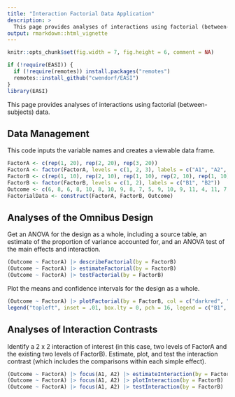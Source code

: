 ```yaml
---
title: "Interaction Factorial Data Application"
description: >
  This page provides analyses of interactions using factorial (between-subjects) data.
output: rmarkdown::html_vignette
---
```


```r
knitr::opts_chunk$set(fig.width = 7, fig.height = 6, comment = NA)
```

```r
if (!require(EASI)) {
  if (!require(remotes)) install.packages("remotes")
  remotes::install_github("cwendorf/EASI")
}
library(EASI)
```

This page provides analyses of interactions using factorial (between-subjects) data.

## Data Management

This code inputs the variable names and creates a viewable data frame.
```r
FactorA <- c(rep(1, 20), rep(2, 20), rep(3, 20))
FactorA <- factor(FactorA, levels = c(1, 2, 3), labels = c("A1", "A2", "A3"))
FactorB <- c(rep(1, 10), rep(2, 10), rep(1, 10), rep(2, 10), rep(1, 10), rep(2, 10))
FactorB <- factor(FactorB, levels = c(1, 2), labels = c("B1", "B2"))
Outcome <- c(6, 8, 6, 8, 10, 8, 10, 9, 8, 7, 5, 9, 10, 9, 11, 4, 11, 7, 6, 8, 7, 13, 11, 10, 13, 8, 11, 14, 12, 11, 7, 8, 7, 11, 10, 7, 8, 4, 8, 10, 9, 16, 11, 12, 15, 13, 9, 14, 11, 10, 8, 6, 8, 11, 5, 7, 9, 3, 6, 7)
FactorialData <- construct(FactorA, FactorB, Outcome)
```

## Analyses of the Omnibus Design

Get an ANOVA for the design as a whole, including a source table, an estimate of the proportion of variance accounted for, and an ANOVA test of the main effects and interaction.
```r
(Outcome ~ FactorA) |> describeFactorial(by = FactorB)
(Outcome ~ FactorA) |> estimateFactorial(by = FactorB)
(Outcome ~ FactorA) |> testFactorial(by = FactorB)
```

Plot the means and confidence intervals for the design as a whole.
```r
(Outcome ~ FactorA) |> plotFactorial(by = FactorB, col = c("darkred", "darkblue"))
legend("topleft", inset = .01, box.lty = 0, pch = 16, legend = c("B1", "B2"), col = c("darkred", "darkblue"))
```

## Analyses of Interaction Contrasts

Identify a 2 x 2 interaction of interest (in this case, two levels of FactorA and the existing two levels of FactorB). Estimate, plot, and test the interaction contrast (which includes the comparisons within each simple effect).
```r
(Outcome ~ FactorA) |> focus(A1, A2) |> estimateInteraction(by = FactorB)
(Outcome ~ FactorA) |> focus(A1, A2) |> plotInteraction(by = FactorB)
(Outcome ~ FactorA) |> focus(A1, A2) |> testInteraction(by = FactorB)
```
